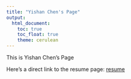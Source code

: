 ```yaml
---
title: "Yishan Chen's Page"
output: 
  html_document:
    toc: true
    toc_float: true
    theme: cerulean
---
```


This is Yishan Chen's Page

Here's a direct link to the resume page: [resume](resume.html)
